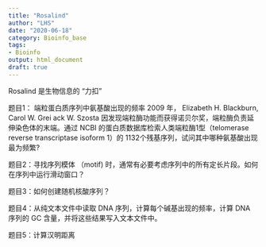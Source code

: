```yaml
---
title: "Rosalind"
author: "LHS"
date: "2020-06-18"
category: Bioinfo_base
tags: 
- Bioinfo
output: html_document
draft: true
---
```


Rosalind 是生物信息的 “力扣”

题目1： 端粒蛋白质序列中氨基酸出现的频率
2009 年， Elizabeth H. Blackburn, Carol W. Grei ack W. Szosta 因发现端粒酶功能而获得诺贝尔奖，端粒酶负责延伸染色体的末端。通过 NCBI 的蛋白质数据库检索人类端粒酶1型（telomerase reverse transcriptase isoform 1）的 1132个残基序列，试问其中哪种氨基酸出现最为频繁? 

题目2：寻找序列模体 （motif) 时，通常有必要考虑序列中的所有定长片段。如何在序列中运行滑动窗口？

题目3：如何创建随机核酸序列？

题目4：从纯文本文件中读取 DNA 序列，计算每个碱基出现的频率，计算 DNA 序列的 GC 含量，并将这些结果写入文本文件中。

题目5：计算汉明距离
